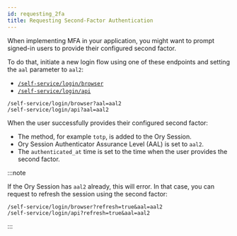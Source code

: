 ```yaml
---
id: requesting_2fa
title: Requesting Second-Factor Authentication
---
```


When implementing MFA in your application, you might want to prompt signed-in users
to provide their configured second factor. 

To do that, initiate a new login flow using one of these endpoints and setting the
`aal` parameter to `aal2`:

- [`/self-service/login/browser`](../../reference/api.mdx#operation/initializeSelfServiceLoginFlowForBrowsers)
- [`/self-service/login/api`](../../reference/api.mdx#operation/initializeSelfServiceLoginFlowWithoutBrowser)

```shell
/self-service/login/browser?aal=aal2
/self-service/login/api?aal=aal2
```

When the user successfully provides their configured second factor: 

- The method, for example `totp`, is added to the Ory Session.
- Ory Session Authenticator Assurance Level (AAL) is set to `aal2`.
- The `authenticated_at` time is set to the time when the user provides the second factor.

:::note

If the Ory Session has `aal2` already, this will error. In that case, you can
request to refresh the session using the second factor:

```shell
/self-service/login/browser?refresh=true&aal=aal2
/self-service/login/api?refresh=true&aal=aal2
```

:::